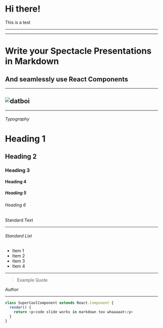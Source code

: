 

# Hi there!

This is a test

---

<TitleCard />

---



# Write your Spectacle Presentations in Markdown

## And seamlessly use React Components

---

## ![datboi](https://pbs.twimg.com/media/CkjFUyTXEAEysBY.jpg)

<RegularComponent />

---

###### Typography

# Heading 1

## Heading 2

### Heading 3

#### Heading 4

##### Heading 5

###### Heading 6

Standard Text

---

###### Standard List

- Item 1
- Item 2
- Item 3
- Item 4

---

> Example Quote

<Cite>Author</Cite>

---


```javascript
class SuperCoolComponent extends React.Component {
  render() {
    return <p>code slide works in markdown too whaaaaat</p>
  }
}
```
